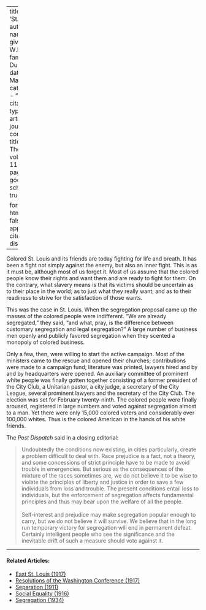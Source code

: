 
---
title: 'St. Louis'
author:
  - name:
      given: W.E.B.
      family: Du Bois
date: Mar. 1916
categories: 
  - ""
citation: 
  type: article-journal
  container-title: The Crisis
  volume: 11
  issue: 5
  page: 240
google-scholar: true

format:
  html:
    toc: false
    appendix-cite-as: display
---



Colored St. Louis and its friends are today fighting for life and breath. It has been a fight not simply against the enemy, but also an inner fight. This is as it must be, although most of us forget it. Most of us assume that the colored people know their rights and want them and are ready to fight for them. On the contrary, what slavery means is that its victims should be uncertain as to their place in the world; as to just what they really want; and as to their readiness to strive for the satisfaction of those wants. 

This was the case in St. Louis. When the segregation proposal came up the masses of the colored people were indifferent. "We are already segregated," they said, "and what, pray, is the difference between customary segregation and legal segregation?" A large number of business men openly and publicly favored segregation when they scented a monopoly of colored business.

Only a few, then, were willing to start the active campaign. Most of the ministers came to the rescue and opened their churches; contributions were made to a campaign fund; literature was printed, lawyers hired and by and by headquarters were opened. An auxiliary committee of prominent white people was finally gotten together consisting of a former president of the City Club, a Unitarian pastor, a city judge, a secretary of the City League, several prominent lawyers and the secretary of the City Club. The election was set for February twenty-ninth. The colored people were finally aroused, registered in large numbers and voted against segregation almost to a man. Yet there were only 15,000 colored voters and considerably over 100,000 whites. Thus is the colored American in the hands of his white friends.

The *Post Dispatch* said in a closing editorial:

> Undoubtedly the conditions now existing, in cities particularly, create a problem difficult to deal with. Race prejudice is a fact, not a theory, and some concessions of strict principle have to be made to avoid trouble in emergencies. But serious as the consequences of the mixture of the races sometimes are, we do not believe it to be wise to violate the principles of liberty and justice in order to save a few individuals from loss and trouble. The present conditions entail loss to individuals, but the enforcement of segregation affects fundamental principles and thus may bear upon the welfare of all the people.   
> &nbsp;   
> Self-interest and prejudice may make segregation popular enough to carry, but we do not believe it will survive. We believe that in the long run temporary victory for segregation will end in permanent defeat. Certainly intelligent people who see the significance and the inevitable drift of such a measure should vote against it.

<!-- Similar articles start here -->
<div  class="clear-wrap"></div>
<hr>
#### Related Articles:

* [East St. Louis (1917)](/Volumes/14/05/east_st_louis.html)
* [Resolutions of the Washington Conference (1917)](/Volumes/14/02/resolutions.html)
* [Separation (1911)](/Volumes/01/04/separation.html)
* [Social Equality (1916)](/Volumes/12/01/social_equality.html)
* [Segregation (1934)](/Volumes/41/01/segregation.html)

<!-- Similar articles end here -->